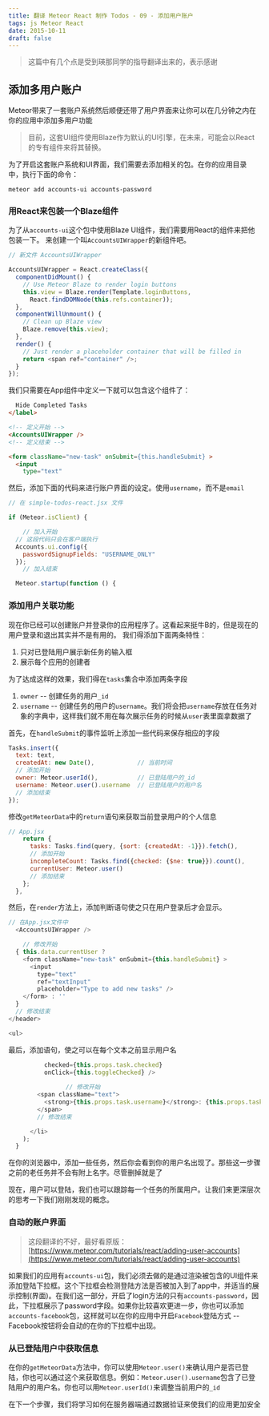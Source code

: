 ```yaml
---
title: 翻译 Meteor React 制作 Todos - 09 - 添加用户账户
tags: js Meteor React
date: 2015-10-11
draft: false
---
```


> 这篇中有几个点是受到瑛那同学的指导翻译出来的，表示感谢

## 添加多用户账户

Meteor带来了一套账户系统然后顺便还带了用户界面来让你可以在几分钟之内在你的应用中添加多用户功能

> 目前，这套UI组件使用Blaze作为默认的UI引擎，在未来，可能会以React的专有组件来将其替换。


为了开启这套账户系统和UI界面，我们需要去添加相关的包。在你的应用目录中，执行下面的命令：
```console
meteor add accounts-ui accounts-password
```

### 用React来包装一个Blaze组件

为了从`accounts-ui`这个包中使用Blaze UI组件，我们需要用React的组件来把他包装一下。
来创建一个叫`AccountsUIWrapper`的新组件吧。

```js
// 新文件 AccountsUIWrapper

AccountsUIWrapper = React.createClass({
  componentDidMount() {
    // Use Meteor Blaze to render login buttons
    this.view = Blaze.render(Template.loginButtons,
      React.findDOMNode(this.refs.container));
  },
  componentWillUnmount() {
    // Clean up Blaze view
    Blaze.remove(this.view);
  },
  render() {
    // Just render a placeholder container that will be filled in
    return <span ref="container" />;
  }
});
```

我们只需要在App组件中定义一下就可以包含这个组件了：
```html
  Hide Completed Tasks
</label>

<!-- 定义开始 -->
<AccountsUIWrapper />
<!-- 定义结束 -->

<form className="new-task" onSubmit={this.handleSubmit} >
  <input
    type="text"
```

然后，添加下面的代码来进行账户界面的设定。使用`username`，而不是`email`

```js
// 在 simple-todos-react.jsx 文件

if (Meteor.isClient) {

	// 加入开始
  // 这段代码只会在客户端执行
  Accounts.ui.config({
    passwordSignupFields: "USERNAME_ONLY"
  });
	// 加入结束

  Meteor.startup(function () {
```

### 添加用户关联功能

现在你已经可以创建账户并登录你的应用程序了。这看起来挺牛B的，但是现在的用户登录和退出其实并不是有用的。
我们得添加下面两条特性：

1. 只对已登陆用户展示新任务的输入框
2. 展示每个应用的创建者

为了达成这样的效果，我们得在`tasks`集合中添加两条字段

1. `owner` -- 创建任务的用户`_id`
2. `username` -- 创建任务的用户的`username`。我们将会把`username`存放在任务对象的字典中，这样我们就不用在每次展示任务的时候从`user`表里面拿数据了

首先，在`handleSubmit`的事件监听上添加一些代码来保存相应的字段

```js
Tasks.insert({
  text: text,
  createdAt: new Date(),            // 当前时间
  // 添加开始
  owner: Meteor.userId(),           // 已登陆用户的_id
  username: Meteor.user().username  // 已登陆用户的用户名
  // 添加结束
});
```

修改`getMeteorData`中的`return`语句来获取当前登录用户的个人信息
```js
// App.jsx
    return {
      tasks: Tasks.find(query, {sort: {createdAt: -1}}).fetch(),
      // 添加开始
      incompleteCount: Tasks.find({checked: {$ne: true}}).count(),
      currentUser: Meteor.user()
      // 添加结束
    };
  },
```


然后，在`render`方法上，添加判断语句使之只在用户登录后才会显示。

```js
// 在App.jsx文件中
  <AccountsUIWrapper />

	// 修改开始
  { this.data.currentUser ?
    <form className="new-task" onSubmit={this.handleSubmit} >
      <input
        type="text"
        ref="textInput"
        placeholder="Type to add new tasks" />
    </form> : ''
  }
  // 修改结束
</header>

<ul>
```

最后，添加语句，使之可以在每个文本之前显示用户名
```js
          checked={this.props.task.checked}
          onClick={this.toggleChecked} />
 
				// 修改开始
        <span className="text">
          <strong>{this.props.task.username}</strong>: {this.props.task.text}
        </span>
        // 修改结束

      </li>
    );
  }
```

在你的浏览器中，添加一些任务，然后你会看到你的用户名出现了。那些这一步骤之前的老任务并不会有附上名字。尽管删掉就是了

现在，用户可以登陆，我们也可以跟踪每一个任务的所属用户。让我们来更深层次的思考一下我们刚刚发现的概念。

### 自动的账户界面

> 这段翻译的不好，最好看原版：[https://www.meteor.com/tutorials/react/adding-user-accounts](https://www.meteor.com/tutorials/react/adding-user-accounts)

如果我们的应用有`accounts-ui`包，我们必须去做的是通过渲染被包含的UI组件来添加登陆下拉框。这个下拉框会检测登陆方法是否被加入到了app中，并适当的展示控制(界面)。在我们这一部分，开启了login方法的只有`accounts-password`，因此，下拉框展示了password字段。如果你比较喜欢更进一步，你也可以添加`accounts-facebook`包，这样就可以在你的应用中开启`Facebook`登陆方式 -- Facebook按钮将会自动的在你的下拉框中出现。

### 从已登陆用户中获取信息

在你的`getMeteorData`方法中，你可以使用`Meteor.user()`来确认用户是否已登陆，你也可以通过这个来获取信息。例如：`Meteor.user().username`包含了已登陆用户的用户名。你也可以用`Meteor.userId()`来调整当前用户的`_id`

在下一个步骤，我们将学习如何在服务器端通过数据验证来使我们的应用更加安全
